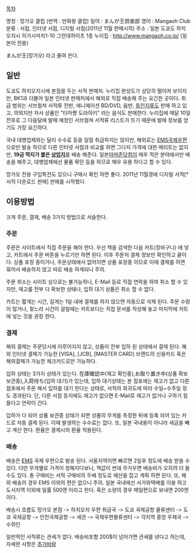 [[목차]]


명칭 : 망가오 클럽 (번역 : 만화왕 클럽)
일어 : まんが王倶楽部
영어 : Mangaoh Club
분류 : 서점, 인터넷 서점, 디지털 서점(2011년 11월 판매시작)
주소 : 일본 도쿄도 하치오지시 히가시마치1-10 그란데하이츠 1층
누리집 : http://www.mangaoh.co.jp/ (일본어 전용)

まんが王(망가오) 라고 줄여 쓴다.

== 일반 ==

도쿄도 하치오지시에 본점을 두는 서적 판매처. 누리집 완성도가 상당히 떨어져 보이지만, BK1과 더불어 일본 인터넷 판매처에서 해외로 직접 배송해 주는 요긴한 곳이다. 취급 범위는 서브컬쳐 서적류 전반, 애니메이션 BD/DVD, 음반, [[동인지]]류도 판매 하고 있고, 의외지만 자사 상품인 "타마쨩 도라야키" 라는 음식도 판매한다. 누리집에 매달 10일 전후로 그 다음달에 발매 예정인 서브컬쳐 서적류 리스트가 뜨기 때문에 발매 정보를 얻기도 가장 요긴하다. 

국내 대행업체와는 달리 수수료 등을 일절 취급하지는 않지만, 해외로는 [[EMS]]국제우편 으로만 발송 하므로 다른 인터넷 서점과 비교를 하면 그다지 가격에 대한 메리트는 없지만, '''19금 딱지가 붙은 [[상업지]]'''를 배송 해준다. 일본[[아마존닷컴]]이 매우 적은 분야에서만 배송을 해주고, 대행업체에선 물품 확인 등을 하므로 매우 유용 하다고 할 수 있다.

망가오 전용 구입특전도 있으니 구매시 확인 하면 좋다.
2011년 11월경에 디지털 서적[* 서적 다운로드 판매] 판매를 시작했다.



== 이용방법 ==
크게 주문, 결제, 배송 3가지 방법으로 서술한다.

=== 주문 ===
주문은 사이트에서 직접 주문을 해야 한다. 우선 책을 검색한 다음 카트(장바구니) 에 넣고, 카트에서 주문 버튼을 누르기만 하면 된다. 이후 주문처 결제 정보만 확인하고 끝이다. 상품 포장 중이거나, 주문상태에서 없어지면 상품 포장중 이므로 이때 결제를 하면 묶어서 배송하지 않고 따로 배송 하게되니 주의. 

주문 취소는 사이트 상으로는 불가능하나, E-Mail 등로 직접 연락을 하여 취소 할 수 있지만, 재고를 전부 다 확보한 상태나, 입하 대기 상품은 취소 할 수 없다.

카트는 짧게는 시간, 길게는 1일 내에 결제를 하지 않으면 자동으로 삭제 된다. 주문 수량이 많거나, 찾느라 시간이 걸릴때는 카트보다는 직접 문서를 작성해 놓고 마지막에 카트에 넣는 것을 권장 한다.

=== 결제 ===
해외 결제는 주문당시에 이루어지지 않고, 상품이 전부 입하 된 상태에서 결제 된다. 해외 인터넷 결제가 가능한 [VISA], [JCB], [MASTER CARD] 브랜드의 신용카드 혹은 해외결제가 가능한 체크카드로만 가능하다.

입하 상태는 3가지 상태가 있는다. 在庫確認中(재고 확인중),お取り置き中(상품 확보 보관중),入荷待ち(입하 대기)가 있는데, 입하 대기상태는 본 점포에는 재고가 없고 다른 점포에서 주문 해서 입하를 대기 한다는 상태로, 서적의 희귀도에 따라 수일~수주일 정도 경과된다. 단, 다른 서점 등지에도 재고가 없으면 E-Mail로 재고가 없거나 구하기 힘들다고 연락이 간다.

입하가 다 되어 상품 보관중 상태가 되면 상품의 무게를 측정한 뒤에 등록 되어 있는 카드로 자동 결제 된다. 이때 발생하는 수수료는 없다. 또, 일본 국내용이 아니라 세금을 빼고 계산 한다. 환율은 결제시의 환율 적용된다.

=== 배송 ===
배송은 [[EMS]] 국제 우편으로 발송 된다. 서울지역이면 빠르면 2일후 정도에 배송 받을 수 있다. 다만 무게별로 가격이 정해지다보니, 책값이 싼데 무거우면 배송비가 오히려 더 들 수도 있다. 총 구매비는 서적 구매비의 두배 정도로 예산을 잡고 계획 하면 된다. 또, 해외 배송의 경우 EMS 이외의 편은 없으니 주의. 일본 국내에선 사가와택배를 이용 하고 도서지역 이외에 일률 500엔 이라고 한다. 혹은 소량의 경우 메일편으로 보내면 200엔이다.

배송시 흐름도
망가오 본점 -> 하치오지 우편 취급국 -> 도쿄 국제공항 물류센터 -> 도쿄 국제공항 -> 인천국제공항 -> 세관 -> 국제우편물류센터 -> 각지역 중앙 우체국 -> 수취인

일반적인 서적류는 관세가 없다. 배송비포함 200$이 넘어가면 관세를 낸다고 하는데, 자세한 사항은 [[추가바람]]
